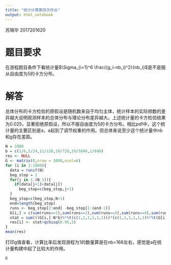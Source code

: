 ```yaml
---
title: "统计计算第四次作业"
output: html_notebook
---
```

苏锦华 2017201620

# 题目要求

在游程题目条件下看统计量$\Sigma_{i=1}^6 \frac{(g_i-nb_i)^2}{nb_i}$是不是服从自由度为5的卡方分布。

# 解答

总体分布的卡方检验的原假设是随机数来自于均匀主体，统计样本的实际频数的差异越大说明观测样本的总体分布与理论分布差异越大。上述统计量的卡方检验结果为0.025，显著拒绝原假设，所以不服自由度为5的卡方分布。相比pdf中，这个统计量的主要区别是a，a起到了调节权重的作用。但总体来说至少这个统计量中nb和g存在差距。


```r
N = 1000
b = c(1/6,5/24,11/120,19/720,29/5040,1/840)
res <- NULL
G <- matrix(0,nrow = 1000,ncol=6)
for (i in 1:1000){
  data = runif(N)
  beg_stop = 1
  for(j in 1:(N-1)){
    if(data[j+1]<data[j])
      beg_stop=c(beg_stop,j+1)
  }
  beg_stop=c(beg_stop,N+1)
  end=length(beg_stop)
  runs <- beg_stop[2:end] -beg_stop[1:(end-1)]
  G[i,] = c(sum(runs==1),sum(runs==2),sum(runs==3),sum(runs==4),sum(runs==5),sum(runs==6))
  stat = sum(((G[i,]-N*b)%*%t(c(1,1,1,1,1,1)))*(c(1,1,1,1,1,1)%*%t(G[i,]-N*b))/(N*b))
  res[i] <- stat>qchisq(0.95,5)
}
mean(res)
```
打印g值查看，计算比率后发现游程为1的数量算是在nb=166左右，感觉是a在统计量构建中起了比较大的作用。
```r
G
```

